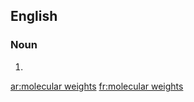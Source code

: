 
==English==

===Noun===
{{head|en}}

# {{plural of|molecular weight}}

[[ar:molecular weights]]
[[fr:molecular weights]]
